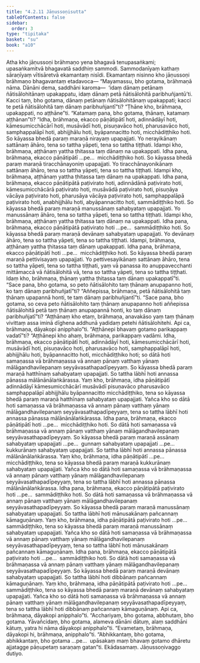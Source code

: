 ```yaml
---
title: "4.2.11 Jāṇussoṇisutta"
tableOfContents: false
sidebar:
  order: 3
type: "tipitaka"
basket: "su"
book: "a10"
---
```



<DynamicBreadcrumb />

<Division number="177" book="a10" bookNo="17" page="478">

<Paragraph number="1299" book="a10">
Atha kho jāṇussoṇi brāhmaṇo yena bhagavā tenupasaṅkami; upasaṅkamitvā bhagavatā saddhiṃ sammodi. Sammodanīyaṃ kathaṃ sāraṇīyaṃ vītisāretvā ekamantaṃ nisīdi. Ekamantaṃ nisinno kho jāṇussoṇi brāhmaṇo bhagavantaṃ etadavoca—
</Paragraph>

<Paragraph number="1300" book="a10">
“Mayamassu, bho gotama, brāhmaṇā nāma. Dānāni dema, saddhāni karoma—  ‘idaṃ dānaṃ petānaṃ ñātisālohitānaṃ upakappatu, idaṃ dānaṃ petā ñātisālohitā paribhuñjantū’ti. Kacci taṃ, bho gotama, dānaṃ petānaṃ ñātisālohitānaṃ upakappati; kacci te petā ñātisālohitā taṃ dānaṃ paribhuñjantī”ti? “Ṭhāne kho, brāhmaṇa, upakappati, no aṭṭhāne”ti.
</Paragraph>

<Paragraph number="1301" book="a10">
“Katamaṃ pana, bho gotama, ṭhānaṃ, katamaṃ aṭṭhānan”ti? “Idha, brāhmaṇa, ekacco pāṇātipātī hoti, adinnādāyī hoti, kāmesumicchācārī hoti, musāvādī hoti, pisuṇavāco hoti, pharusavāco hoti, samphappalāpī hoti, abhijjhālu hoti, byāpannacitto hoti, micchādiṭṭhiko hoti. So kāyassa bhedā paraṃ maraṇā nirayaṃ upapajjati. Yo nerayikānaṃ sattānaṃ āhāro, tena so tattha yāpeti, tena so tattha tiṭṭhati. Idampi kho, brāhmaṇa, aṭṭhānaṃ yattha ṭhitassa taṃ dānaṃ na upakappati.
</Paragraph>

<Paragraph number="1302" book="a10">
Idha pana, brāhmaṇa, ekacco pāṇātipātī …pe…  micchādiṭṭhiko hoti. So kāyassa bhedā paraṃ maraṇā tiracchānayoniṃ upapajjati. Yo tiracchānayonikānaṃ sattānaṃ āhāro, tena so tattha yāpeti, tena so tattha tiṭṭhati. Idampi kho, brāhmaṇa, aṭṭhānaṃ yattha ṭhitassa taṃ dānaṃ na upakappati.
</Paragraph>

<Paragraph number="1303" book="a10">
Idha pana, brāhmaṇa, ekacco pāṇātipātā paṭivirato hoti, adinnādānā paṭivirato hoti, kāmesumicchācārā paṭivirato hoti, musāvādā paṭivirato hoti, pisuṇāya vācāya paṭivirato hoti, pharusāya vācāya paṭivirato hoti, samphappalāpā paṭivirato hoti, anabhijjhālu hoti, abyāpannacitto hoti, sammādiṭṭhiko hoti. So kāyassa bhedā paraṃ maraṇā manussānaṃ sahabyataṃ upapajjati. Yo manussānaṃ āhāro, tena so tattha yāpeti, tena so tattha tiṭṭhati. Idampi kho, brāhmaṇa, aṭṭhānaṃ yattha ṭhitassa taṃ dānaṃ na upakappati.
</Paragraph>

<Paragraph number="1304" book="a10">
Idha pana, brāhmaṇa, ekacco pāṇātipātā paṭivirato hoti …pe…  sammādiṭṭhiko hoti. So kāyassa bhedā paraṃ maraṇā devānaṃ sahabyataṃ upapajjati. Yo devānaṃ āhāro, tena so tattha yāpeti, tena so tattha tiṭṭhati. Idampi, brāhmaṇa, aṭṭhānaṃ yattha ṭhitassa taṃ dānaṃ upakappati.
</Paragraph>

<Paragraph number="1305" book="a10">
Idha pana, brāhmaṇa, ekacco pāṇātipātī hoti …pe…  micchādiṭṭhiko hoti. So kāyassa bhedā paraṃ maraṇā pettivisayaṃ upapajjati. Yo pettivesayikānaṃ sattānaṃ āhāro, tena so tattha yāpeti, tena so tattha tiṭṭhati, yaṃ vā panassa ito anuppavecchanti mittāmaccā vā ñātisālohitā vā, tena so tattha yāpeti, tena so tattha tiṭṭhati. Idaṃ kho, brāhmaṇa, ṭhānaṃ yattha ṭhitassa taṃ dānaṃ upakappatī”ti.
</Paragraph>

<Paragraph number="1306" book="a10">
“Sace pana, bho gotama, so peto ñātisālohito taṃ ṭhānaṃ anupapanno hoti, ko taṃ dānaṃ paribhuñjatī”ti? “Aññepissa, brāhmaṇa, petā ñātisālohitā taṃ ṭhānaṃ upapannā honti, te taṃ dānaṃ paribhuñjantī”ti.
</Paragraph>

<Paragraph number="1307" book="a10">
“Sace pana, bho gotama, so ceva peto ñātisālohito taṃ ṭhānaṃ anupapanno hoti aññepissa ñātisālohitā petā taṃ ṭhānaṃ anupapannā honti, ko taṃ dānaṃ paribhuñjatī”ti? “Aṭṭhānaṃ kho etaṃ, brāhmaṇa, anavakāso yaṃ taṃ ṭhānaṃ vivittaṃ assa iminā dīghena addhunā yadidaṃ petehi ñātisālohitehi. Api ca, brāhmaṇa, dāyakopi anipphalo”ti.
</Paragraph>

<Paragraph number="1308" book="a10">
“Aṭṭhānepi bhavaṃ gotamo parikappaṃ vadatī”ti? “Aṭṭhānepi kho ahaṃ, brāhmaṇa, parikappaṃ vadāmi. Idha, brāhmaṇa, ekacco pāṇātipātī hoti, adinnādāyī hoti, kāmesumicchācārī hoti, musāvādī hoti, pisuṇavāco hoti, pharusavāco hoti, samphappalāpī hoti, abhijjhālu hoti, byāpannacitto hoti, micchādiṭṭhiko hoti; so dātā hoti samaṇassa vā brāhmaṇassa vā annaṃ pānaṃ vatthaṃ yānaṃ mālāgandhavilepanaṃ seyyāvasathapadīpeyyaṃ. So kāyassa bhedā paraṃ maraṇā hatthīnaṃ sahabyataṃ upapajjati. So tattha lābhī hoti annassa pānassa mālānānālaṅkārassa.
</Paragraph>

<Paragraph number="1309" book="a10">
Yaṃ kho, brāhmaṇa, idha pāṇātipātī adinnādāyī kāmesumicchācārī musāvādī pisuṇavāco pharusavāco samphappalāpī abhijjhālu byāpannacitto micchādiṭṭhiko, tena so kāyassa bhedā paraṃ maraṇā hatthīnaṃ sahabyataṃ upapajjati. Yañca kho so dātā hoti samaṇassa vā brāhmaṇassa vā annaṃ pānaṃ vatthaṃ yānaṃ mālāgandhavilepanaṃ seyyāvasathapadīpeyyaṃ, tena so tattha lābhī hoti annassa pānassa mālānānālaṅkārassa.
</Paragraph>

<Paragraph number="1310" book="a10">
Idha pana, brāhmaṇa, ekacco pāṇātipātī hoti …pe…  micchādiṭṭhiko hoti. So dātā hoti samaṇassa vā brāhmaṇassa vā annaṃ pānaṃ vatthaṃ yānaṃ mālāgandhavilepanaṃ seyyāvasathapadīpeyyaṃ. So kāyassa bhedā paraṃ maraṇā assānaṃ sahabyataṃ upapajjati …pe…  gunnaṃ sahabyataṃ upapajjati …pe…  kukkurānaṃ sahabyataṃ upapajjati. So tattha lābhī hoti annassa pānassa mālānānālaṅkārassa.
</Paragraph>

<Paragraph number="1311" book="a10">
Yaṃ kho, brāhmaṇa, idha pāṇātipātī …pe…  micchādiṭṭhiko, tena so kāyassa bhedā paraṃ maraṇā kukkurānaṃ sahabyataṃ upapajjati. Yañca kho so dātā hoti samaṇassa vā brāhmaṇassa vā annaṃ pānaṃ vatthaṃ yānaṃ mālāgandhavilepanaṃ seyyāvasathapadīpeyyaṃ, tena so tattha lābhī hoti annassa pānassa mālānānālaṅkārassa.
</Paragraph>

<Paragraph number="1312" book="a10">
Idha pana, brāhmaṇa, ekacco pāṇātipātā paṭivirato hoti …pe…  sammādiṭṭhiko hoti. So dātā hoti samaṇassa vā brāhmaṇassa vā annaṃ pānaṃ vatthaṃ yānaṃ mālāgandhavilepanaṃ seyyāvasathapadīpeyyaṃ. So kāyassa bhedā paraṃ maraṇā manussānaṃ sahabyataṃ upapajjati. So tattha lābhī hoti mānusakānaṃ pañcannaṃ kāmaguṇānaṃ.
</Paragraph>

<Paragraph number="1313" book="a10">
Yaṃ kho, brāhmaṇa, idha pāṇātipātā paṭivirato hoti …pe…  sammādiṭṭhiko, tena so kāyassa bhedā paraṃ maraṇā manussānaṃ sahabyataṃ upapajjati. Yañca kho so dātā hoti samaṇassa vā brāhmaṇassa vā annaṃ pānaṃ vatthaṃ yānaṃ mālāgandhavilepanaṃ seyyāvasathapadīpeyyaṃ, tena so tattha lābhī hoti mānusakānaṃ pañcannaṃ kāmaguṇānaṃ.
</Paragraph>

<Paragraph number="1314" book="a10">
Idha pana, brāhmaṇa, ekacco pāṇātipātā paṭivirato hoti …pe…  sammādiṭṭhiko hoti. So dātā hoti samaṇassa vā brāhmaṇassa vā annaṃ pānaṃ vatthaṃ yānaṃ mālāgandhavilepanaṃ seyyāvasathapadīpeyyaṃ. So kāyassa bhedā paraṃ maraṇā devānaṃ sahabyataṃ upapajjati. So tattha lābhī hoti dibbānaṃ pañcannaṃ kāmaguṇānaṃ.
</Paragraph>

<Paragraph number="1315" book="a10">
Yaṃ kho, brāhmaṇa, idha pāṇātipātā paṭivirato hoti …pe…  sammādiṭṭhiko, tena so kāyassa bhedā paraṃ maraṇā devānaṃ sahabyataṃ upapajjati. Yañca kho so dātā hoti samaṇassa vā brāhmaṇassa vā annaṃ pānaṃ vatthaṃ yānaṃ mālāgandhavilepanaṃ seyyāvasathapadīpeyyaṃ, tena so tattha lābhī hoti dibbānaṃ pañcannaṃ kāmaguṇānaṃ. Api ca, brāhmaṇa, dāyakopi anipphalo”ti.
</Paragraph>

<Paragraph number="1316" book="a10">
“Acchariyaṃ, bho gotama, abbhutaṃ, bho gotama. Yāvañcidaṃ, bho gotama, alameva dānāni dātuṃ, alaṃ saddhāni kātuṃ, yatra hi nāma dāyakopi anipphalo”ti. “Evametaṃ, brāhmaṇa, dāyakopi hi, brāhmaṇa, anipphalo”ti.
</Paragraph>

<Paragraph number="1317" book="a10">
“Abhikkantaṃ, bho gotama, abhikkantaṃ, bho gotama …pe…  upāsakaṃ maṃ bhavaṃ gotamo dhāretu ajjatagge pāṇupetaṃ saraṇaṃ gatan”ti.

</Paragraph>
</Division>

<Paragraph number="1318" type="center" book="a10">
Ekādasamaṃ.



</Paragraph>

<Paragraph number="1319" type="center" book="a10">
Jāṇussoṇivaggo dutiyo.
</Paragraph>